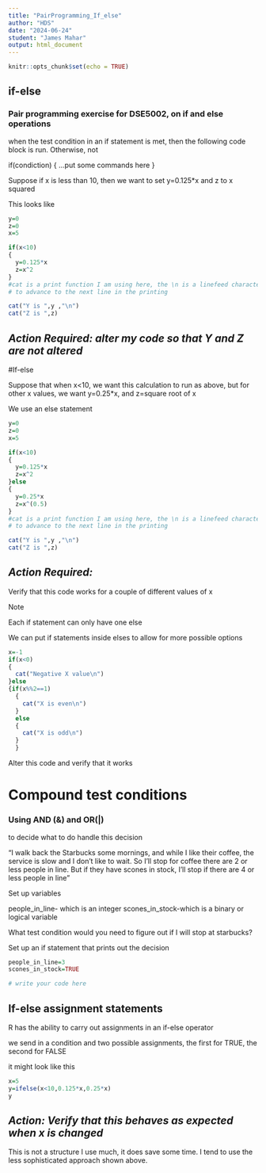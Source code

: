---
title: "PairProgramming_If_else"
author: "HDS"
date: "2024-06-24"
student: "James Mahar"
output: html_document
---

```{r setup, include=FALSE}
knitr::opts_chunk$set(echo = TRUE)
```

## if-else

### Pair programming exercise for DSE5002,  on if and else operations

when the test condition in an if statement is met, then the following
code block is run.   Otherwise, not

if(condiction)
{
   ...put some commands here
}

Suppose if x is less than 10, then we want to set y=0.125*x and z to x squared

This looks like

```{R}
y=0
z=0
x=5

if(x<10)
{
  y=0.125*x
  z=x^2
}
#cat is a print function I am using here, the \n is a linefeed character
# to advance to the next line in the printing

cat("Y is ",y ,"\n")
cat("Z is ",z)
```

## *Action Required:  alter my code so that Y and Z are not altered*

#If-else

Suppose that when x<10,  we want this calculation to run as above, but for
other x values, we want y=0.25*x, and z=square root of x

We use an else statement

```{R}
y=0
z=0
x=5

if(x<10)
{
  y=0.125*x
  z=x^2
}else
{
  y=0.25*x
  z=x^(0.5)
}
#cat is a print function I am using here, the \n is a linefeed character
# to advance to the next line in the printing

cat("Y is ",y ,"\n")
cat("Z is ",z)

```
## *Action Required:*

Verify that this code works for a couple of different values of x

Note

Each if statement can only have one else

We can put if statements inside elses to allow for more possible options

```{R}
x=-1
if(x<0)
{
  cat("Negative X value\n")
}else
{if(x%%2==1)
  {
    cat("X is even\n")
  }
  else
  {
    cat("X is odd\n")
  }
  }
```

Alter this code and verify that it works

# Compound test conditions

### Using AND (&) and OR(|)

to decide what to do handle this decision

"I walk back the Starbucks some mornings, and while I like their coffee, the
service is slow and I don't like to wait.   So I'll stop for coffee there are 2
or less people in line.    But if they have scones in stock, I'll stop if there
are 4 or less people in line"

Set up variables

people_in_line- which is an integer
scones_in_stock-which is a binary or logical variable

What test condition would you need to figure out if I will stop at starbucks?

Set up an if statement that prints out the decision

```{R}
people_in_line=3
scones_in_stock=TRUE

# write your code here


```

## If-else assignment statements

R has the ability to carry out assignments in an if-else operator

we send in a condition and two possible assignments, the first for TRUE, the 
second for FALSE

it might look like this

```{R}
x=5
y=ifelse(x<10,0.125*x,0.25*x)
y
```

## *Action: Verify that this behaves as expected when x is changed*

This is not a structure I use much, it does save some time.   I tend to use
the less sophisticated approach shown above.




